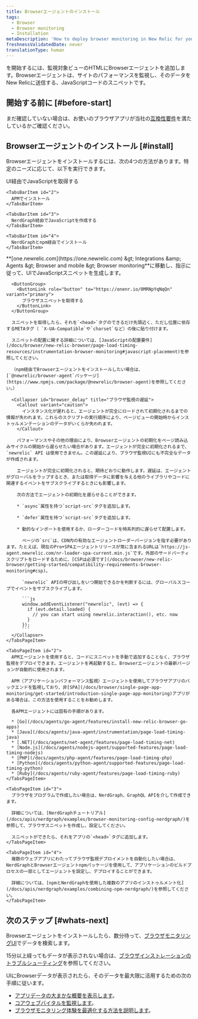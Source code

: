 ```yaml
---
title: Browserエージェントのインストール
tags:
  - Browser
  - Browser monitoring
  - Installation
metaDescription: 'How to deploy browser monitoring in New Relic for your apps, including UI, copy/paste, and API options.'
freshnessValidatedDate: never
translationType: human
---
```


<InlinePopover type="browser" />を開始するには、監視対象ビューのHTMLにBrowserエージェントを追加します。Browserエージェントは、サイトのパフォーマンスを監視し、そのデータをNew Relicに送信する、JavaScriptコードのスニペットです。

## 開始する前に [#before-start]

まだ確認していない場合は、お使いのブラウザアプリが当社の[互換性要件](/docs/browser/new-relic-browser/getting-started/compatibility-requirements-browser-monitoring)を満たしているかご確認ください。

## Browserエージェントのインストール [#install]

Browserエージェントをインストールするには、次の4つの方法があります。特定のニーズに応じて、以下を実行できます。

<Tabs>
  <TabsBar>
    <TabsBarItem id="1">
      UI経由でJavaScriptを取得する
    </TabsBarItem>

    <TabsBarItem id="2">
      APMでインストール
    </TabsBarItem>

    <TabsBarItem id="3">
      NerdGraph経由でJavaScriptを作成する
    </TabsBarItem>

    <TabsBarItem id="4">
      NerdGraphとnpm経由でインストール
    </TabsBarItem>
  </TabsBar>

  <TabsPages>
    <TabsPageItem id="1">
      <DNT>**[one.newrelic.com](https://one.newrelic.com) &amp;gt; Integrations &amp;amp; Agents &amp;gt; Browser and mobile &amp;gt; Browser monitoring**</DNT>に移動し、指示に従って、UIでJavaScriptスニペットを生成します。

      <ButtonGroup>
        <ButtonLink role="button" to="https://onenr.io/0MRNpYqNqQn" variant="primary">
          ブラウザスニペットを取得する
        </ButtonLink>
      </ButtonGroup>

      スニペットを取得したら、それを`<head>`タグのできるだけ先頭近く、ただし位置に依存するMETAタグ（ `X-UA-Compatible`や`charset`など）の後に貼り付けます。

      スニペットの配置に関する詳細については、[JavaScriptの配置要件](/docs/browser/new-relic-browser/page-load-timing-resources/instrumentation-browser-monitoring#javascript-placement)を参照してください。

      （npm経由でBrowserエージェントをインストールしたい場合は、[`@newrelic/browser-agent`パッケージ](https://www.npmjs.com/package/@newrelic/browser-agent)を参照してください。）

      <Collapser id="browser_delay" title="ブラウザ監視の遅延">
        <Callout variant="caution">
          インスタンス化が遅れると、エージェントが完全にロードされて初期化されるまでの情報が失われます。これらのスクリプトの実行順序により、ページビューの開始時からインストゥルメンテーションのデータがいくらか失われます。
        </Callout>

        パフォーマンスやその他の理由により、Browserエージェントの初期化をページ読み込みサイクルの開始から遅らせたい場合があります。エージェントが完全に初期化されるまで、`newrelic` API は使用できません。この遅延により、ブラウザ監視UIにも不完全なデータが作成されます。

        エージェントが完全に初期化されると、期待どおりに動作します。遅延は、エージェントがグローバルをラップするとき、または取得データに影響を与える他のライブラリやコードに関連するイベントをサブスクライブするときにも影響します。

        次の方法でエージェントの初期化を遅らせることができます。

        * `async`属性を持つ`script-src`タグを追加します。

        * `defer`属性を持つ`script-src`タグを追加します。

        * 動的なインポートを使用するか、ローダーコードを時系列的に遅らせて配置します。

          ページの`src`は、CDN内の有効なエージェントローダーバージョンを指す必要があります。たとえば、現在のPro+SPAエージェントリリースが常に含まれるURLは`https://js-agent.newrelic.com/nr-loader-spa-current.min.js`です。外部のサードパーティスクリプトをロードするために、[CSPは必須です](/docs/browser/new-relic-browser/getting-started/compatibility-requirements-browser-monitoring#csp)。

          `newrelic` APIの呼び出しをいつ開始できるかを判断するには、グローバルスコープでイベントをサブスクライブします。

          ```js
          window.addEventListener("newrelic", (evt) => {
            if (evt.detail.loaded) {
              // you can start using newrelic.interaction(), etc. now
            }
          });
          ```
      </Collapser>
    </TabsPageItem>

    <TabsPageItem id="2">
      APMエージェントを使用すると、コードにスニペットを手動で追加することなく、ブラウザ監視をデプロイできます。エージェントを再起動すると、Browserエージェントの最新バージョンが自動的に使用されます。

      APM（アプリケーションパフォーマンス監視）エージェントを使用してブラウザアプリのバックエンドを監視しており、非[SPA](/docs/browser/single-page-app-monitoring/get-started/introduction-single-page-app-monitoring)アプリがある場合は、この方法を使用することをお勧めします。

      各APMエージェントには固有の手順があります。

      * [Go](/docs/agents/go-agent/features/install-new-relic-browser-go-apps)
      * [Java](/docs/agents/java-agent/instrumentation/page-load-timing-java)
      * [.NET](/docs/agents/net-agent/features/page-load-timing-net)
      * [Node.js](/docs/agents/nodejs-agent/supported-features/page-load-timing-nodejs)
      * [PHP](/docs/agents/php-agent/features/page-load-timing-php)
      * [Python](/docs/agents/python-agent/supported-features/page-load-timing-python)
      * [Ruby](/docs/agents/ruby-agent/features/page-load-timing-ruby)
    </TabsPageItem>

    <TabsPageItem id="3">
      ブラウザをプログラムで作成したい場合は、NerdGraph、GraphQL APIを介して作成できます。

      詳細については、[NerdGraphチュートリアル](/docs/apis/nerdgraph/examples/browser-monitoring-config-nerdgraph/)を参照して、ブラウザスニペットを作成し、設定してください。

      スニペットができたら、それをアプリの`<head>`タグに追加します。
    </TabsPageItem>

    <TabsPageItem id="4">
      複数のウェブアプリにわたってブラウザ監視デプロイメントを自動化したい場合は、NerdGraphとBrowserエージェントnpmパッケージを使用して、アプリケーションのビルドプロセスの一部としてエージェントを設定し、デプロイすることができます。

      詳細については、[npmとNerdGraphを使用した複数のアプリのインストゥルメント化](/docs/apis/nerdgraph/examples/combining-npm-nerdgraph/)を参照してください。
    </TabsPageItem>
  </TabsPages>
</Tabs>

## 次のステップ [#whats-next]

Browserエージェントをインストールしたら、数分待って、[ブラウザモニタリングUI](https://one.newrelic.com/nr1-core?filters=%28domain%3D%27BROWSER%27%20AND%20type%3D%27APPLICATION%27%29&state=1f7bae2d-dd3a-0027-3079-b60bcd19ded9&_gl=1*15f78ub*_ga*MTE0MTA2MTA5MS4xNzE4OTI0MDkw*_ga_R5EF3MCG7B*MTcyMTMxMzk2MC41Ny4xLjE3MjEzMTg2MzcuNDcuMS4xMDYwNTI3Njcw)でデータを検索します。

15分以上経ってもデータが表示されない場合は、[ブラウザインストレーションのトラブルシューティング](/docs/browser/browser-monitoring/troubleshooting/troubleshoot-your-browser-monitoring-installation/)を参照してください。

UIにBrowserデータが表示されたら、そのデータを最大限に活用するための次の手順に従います。

* [アプリデータの大まかな概要を表示します](/docs/browser/browser-monitoring/getting-started/browser-summary-page)。
* [コアウェブバイタルを監視します](/docs/journey-performance/guide-to-monitoring-core-web-vitals)。
* [ブラウザモニタリング体験を最適化する方法を説明します](/docs/new-relic-solutions/best-practices-guides/full-stack-observability/browser-monitoring-best-practices-guide)。

<InstallFeedback />